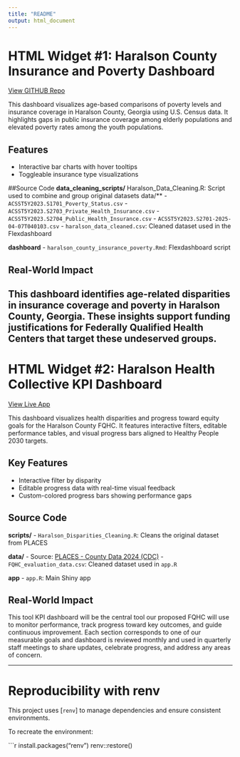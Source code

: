 ```yaml
---
title: "README"
output: html_document
---
```


# HTML Widget #1: Haralson County Insurance and Poverty Dashboard

[View GITHUB Repo](https://github.com/DanielleMcMillion/Data555_Final_Project)

This dashboard visualizes age-based comparisons of poverty levels and insurance coverage in Haralson County, Georgia using U.S. Census data. It highlights gaps in public insurance coverage among elderly populations and elevated poverty rates among the youth populations.

## Features
- Interactive bar charts with hover tooltips
- Toggleable insurance type visualizations

##Source Code
**data_cleaning_scripts/**
Haralson_Data_Cleaning.R: Script used to combine and group original datasets 
data/**
- `ACSST5Y2023.S1701_Poverty_Status.csv`
- `ACSST5Y2023.S2703_Private_Health_Insurance.csv`
- `ACSST5Y2023.S2704_Public_Health_Insurance.csv`
- `ACSST5Y2023.S2701-2025-04-07T040103.csv`
- `haralson_data_cleaned.csv`: Cleaned dataset used in the Flexdashboard

**dashboard**
- `haralson_county_insurance_poverty.Rmd`: Flexdashboard script

## Real-World Impact
This dashboard identifies age-related disparities in insurance coverage and poverty in Haralson County, Georgia. These insights support funding justifications for Federally Qualified Health Centers that target these undeserved groups. 
---

# HTML Widget #2: Haralson Health Collective KPI Dashboard

[View Live App](https://daniellmcmillion.shinyapps.io/evaluative_measures_dashboard/)

This dashboard visualizes health disparities and progress toward equity goals for the Haralson County FQHC. It features interactive filters, editable performance tables, and visual progress bars aligned to Healthy People 2030 targets.

## Key Features
- Interactive filter by disparity
- Editable progress data with real-time visual feedback
- Custom-colored progress bars showing performance gaps

## Source Code
**scripts/**
- `Haralson_Disparities_Cleaning.R`: Cleans the original dataset from PLACES

**data/**
- Source: [PLACES - County Data 2024 (CDC)](https://data.cdc.gov/500-Cities-Places/PLACES-Local-Data-for-Better-Health-County-Data-20/swc5-untb/about_data)
- `FQHC_evaluation_data.csv`: Cleaned dataset used in `app.R`
 
**app**
- `app.R`: Main Shiny app

## Real-World Impact
This tool KPI dashboard will be the central tool our proposed FQHC will use to monitor performance, track progress toward key outcomes, and guide continuous improvement. Each section corresponds to one of our measurable goals and  dashboard is reviewed monthly and used in quarterly staff meetings to share updates, celebrate progress, and address any areas of concern.

---

# Reproducibility with renv

This project uses [`renv`] to manage dependencies and ensure consistent environments.

To recreate the environment:

```r
install.packages("renv")
renv::restore()